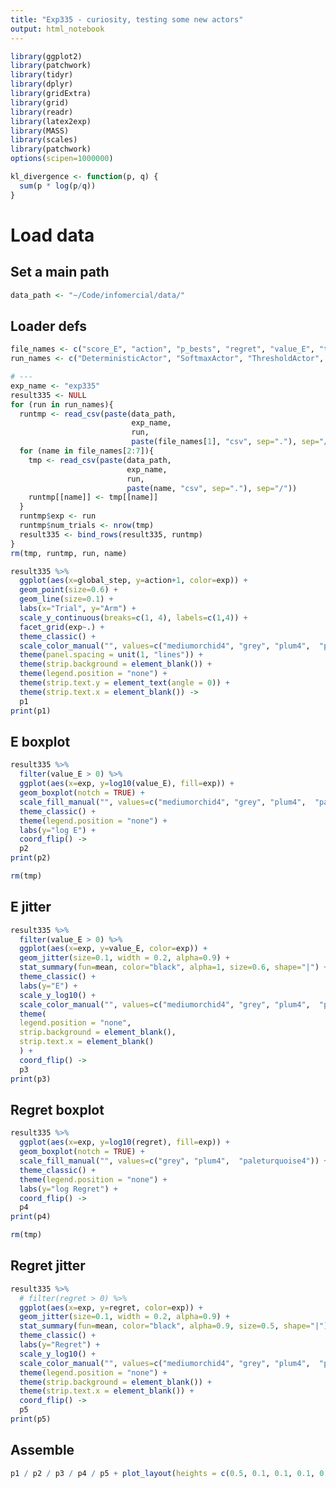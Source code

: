 ```yaml
---
title: "Exp335 - curiosity, testing some new actors"
output: html_notebook
---
```


```r
library(ggplot2)
library(patchwork)
library(tidyr)
library(dplyr)
library(gridExtra)
library(grid)
library(readr)
library(latex2exp)
library(MASS) 
library(scales)
library(patchwork)
options(scipen=1000000)

kl_divergence <- function(p, q) {
  sum(p * log(p/q))
}
```

# Load data
## Set a main path
```r
data_path <- "~/Code/infomercial/data/"
```

## Loader defs
```r
file_names <- c("score_E", "action", "p_bests", "regret", "value_E", "ties", "state")
run_names <- c("DeterministicActor", "SoftmaxActor", "ThresholdActor", "RandomActor")

# ---
exp_name <- "exp335"
result335 <- NULL
for (run in run_names){
  runtmp <- read_csv(paste(data_path, 
                           exp_name, 
                           run,
                           paste(file_names[1], "csv", sep="."), sep="/"))
  for (name in file_names[2:7]){
    tmp <- read_csv(paste(data_path, 
                          exp_name, 
                          run,
                          paste(name, "csv", sep="."), sep="/"))  
    runtmp[[name]] <- tmp[[name]]
  }
  runtmp$exp <- run
  runtmp$num_trials <- nrow(tmp)
  result335 <- bind_rows(result335, runtmp) 
}
rm(tmp, runtmp, run, name)
```


```r
result335 %>% 
  ggplot(aes(x=global_step, y=action+1, color=exp)) +
  geom_point(size=0.6) + 
  geom_line(size=0.1) +
  labs(x="Trial", y="Arm") +
  scale_y_continuous(breaks=c(1, 4), labels=c(1,4)) +
  facet_grid(exp~.) +
  theme_classic() + 
  scale_color_manual("", values=c("mediumorchid4", "grey", "plum4",  "paleturquoise4")) +
  theme(panel.spacing = unit(1, "lines")) +
  theme(strip.background = element_blank()) +
  theme(legend.position = "none") +
  theme(strip.text.y = element_text(angle = 0)) +
  theme(strip.text.x = element_blank()) ->
  p1
print(p1)
```

## E boxplot
```r
result335 %>%
  filter(value_E > 0) %>%
  ggplot(aes(x=exp, y=log10(value_E), fill=exp)) +
  geom_boxplot(notch = TRUE) +
  scale_fill_manual("", values=c("mediumorchid4", "grey", "plum4",  "paleturquoise4")) +
  theme_classic() +
  theme(legend.position = "none") +
  labs(y="log E") +
  coord_flip() ->
  p2
print(p2)

rm(tmp)
```
## E jitter
```r

result335 %>% 
  filter(value_E > 0) %>%
  ggplot(aes(x=exp, y=value_E, color=exp)) +
  geom_jitter(size=0.1, width = 0.2, alpha=0.9) +
  stat_summary(fun=mean, color="black", alpha=1, size=0.6, shape="|") +
  theme_classic() +
  labs(y="E") +
  scale_y_log10() +
  scale_color_manual("", values=c("mediumorchid4", "grey", "plum4",  "paleturquoise4")) +
  theme(
  legend.position = "none",
  strip.background = element_blank(),
  strip.text.x = element_blank()
  ) +
  coord_flip() ->
  p3
print(p3)
```

## Regret boxplot
```r
result335 %>%
  ggplot(aes(x=exp, y=log10(regret), fill=exp)) +
  geom_boxplot(notch = TRUE) +
  scale_fill_manual("", values=c("grey", "plum4",  "paleturquoise4")) +
  theme_classic() +
  theme(legend.position = "none") +
  labs(y="log Regret") +
  coord_flip() ->
  p4
print(p4)

rm(tmp)
```
## Regret jitter
```r
result335 %>% 
  # filter(regret > 0) %>%
  ggplot(aes(x=exp, y=regret, color=exp)) +
  geom_jitter(size=0.1, width = 0.2, alpha=0.9) +
  stat_summary(fun=mean, color="black", alpha=0.9, size=0.5, shape="|") +
  theme_classic() +
  labs(y="Regret") +
  scale_y_log10() +
  scale_color_manual("", values=c("mediumorchid4", "grey", "plum4",  "paleturquoise4")) +
  theme(legend.position = "none") +
  theme(strip.background = element_blank()) +
  theme(strip.text.x = element_blank()) +
  coord_flip() ->
  p5
print(p5)
```

## Assemble
```r
p1 / p2 / p3 / p4 / p5 + plot_layout(heights = c(0.5, 0.1, 0.1, 0.1, 0.1))
```